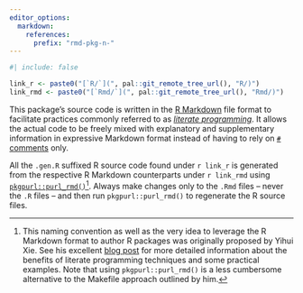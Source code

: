 ```yaml
---
editor_options:
  markdown:
    references:
      prefix: "rmd-pkg-n-"
---
```


```r
#| include: false

link_r <- paste0("[`R/`](", pal::git_remote_tree_url(), "R/)")
link_rmd <- paste0("[`Rmd/`](", pal::git_remote_tree_url(), "Rmd/)")
```

This package's source code is written in the [R Markdown](https://rmarkdown.rstudio.com/) file format to facilitate practices commonly referred to as [*literate
programming*](https://en.wikipedia.org/wiki/Literate_programming). It allows the actual code to be freely mixed with explanatory and supplementary information
in expressive Markdown format instead of having to rely on [`#` comments](https://cran.r-project.org/doc/manuals/r-release/R-lang.html#Comments) only.

All the `.gen.R` suffixed R source code found under `r link_r` is generated from the respective R Markdown counterparts under `r link_rmd` using
[`pkgpurl::purl_rmd()`](https://pkgpurl.rpkg.dev/dev/reference/purl_rmd.html)[^rmd-pkg-n--1]. Always make changes only to the `.Rmd` files -- never the `.R`
files -- and then run `pkgpurl::purl_rmd()` to regenerate the R source files.

[^rmd-pkg-n--1]: This naming convention as well as the very idea to leverage the R Markdown format to author R packages was originally proposed by Yihui Xie.
    See his excellent [blog post](https://yihui.name/rlp/) for more detailed information about the benefits of literate programming techniques and some
    practical examples. Note that using `pkgpurl::purl_rmd()` is a less cumbersome alternative to the Makefile approach outlined by him.
